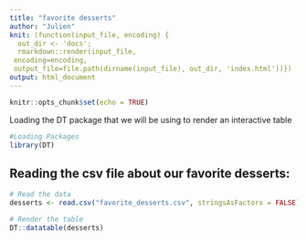 ```yaml
---
title: "favorite desserts"
author: "Julien"
knit: (function(input_file, encoding) {
  out_dir <- 'docs';
  rmarkdown::render(input_file,
 encoding=encoding,
 output_file=file.path(dirname(input_file), out_dir, 'index.html'))})
output: html_document
---
```


```r
knitr::opts_chunk$set(echo = TRUE)
```

Loading the DT package that we will be using to render an interactive table
```r
#Loading Packages
library(DT)
```

## Reading the csv file about our favorite desserts:
```r
# Read the data
desserts <- read.csv("favorite_desserts.csv", stringsAsFactors = FALSE)

# Render the table
DT::datatable(desserts)

```
